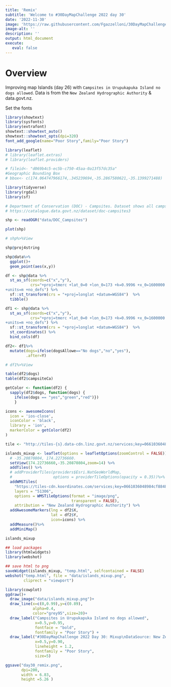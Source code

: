 ```yaml
---
title: 'Remix'
subtitle: 'Welcome to #30DayMapChallenge 2022 day 30'
date: '2022-11-30'
image: 'https://raw.githubusercontent.com/Fgazzelloni/30DayMapChallenge/master/2022/day30_remix/day30_remix.png'
image-alt: ''
description: ''
output: html_document
execute: 
   eval: false
---
```


# Overview

Improving map Islands (day 26) with `Campsites in Urupukapuka Island no dogs allowed`. Data is from the `New Zealand Hydrographic Authority` & data.govt.nz.



Set the fonts
```r
library(showtext)
library(sysfonts)
library(extrafont)
showtext::showtext_auto()
showtext::showtext_opts(dpi=320)
font_add_google(name="Poor Story",family="Poor Story")
```


```r
library(leaflet)
# library(leaflet.extras)
# library(leaflet.providers)
```


```r
# fileid<- "d069b4c5-ec5b-c750-45aa-0a13f57dc35a"
#Geographic Bounding Box
# bbox<- c(174.064747966174,.345239694,-35.2867580621,-35.1399271488)
```


```r
library(tidyverse)
library(rgdal)
library(sf)
```


```r
# Department of Conservation (DOC) - Campsites. Dataset shows all campsites.
# https://catalogue.data.govt.nz/dataset/doc-campsites3
```


```r
shp <- readOGR("data/DOC_Campsites")
```


```r
plot(shp)
```


```r
# shp%>%View
```


```r
shp@proj4string
```


```r
shp@data%>%
  ggplot()+
  geom_point(aes(x,y))
```


```r
df <- shp@data %>%
  st_as_sf(coords=c("x","y"),
           crs="+proj=tmerc +lat_0=0 +lon_0=173 +k=0.9996 +x_0=1600000 +y_0=10000000 +ellps=GRS80 +towgs84=0,0,0,0,0,0,0
+units=m +no_defs") %>%
  sf::st_transform(crs = "+proj=longlat +datum=WGS84")  %>%
  tibble()
```


```r
df1 <- shp@data %>%
  st_as_sf(coords=c("x","y"),
           crs="+proj=tmerc +lat_0=0 +lon_0=173 +k=0.9996 +x_0=1600000 +y_0=10000000 +ellps=GRS80 +towgs84=0,0,0,0,0,0,0
+units=m +no_defs") %>%
  sf::st_transform(crs = "+proj=longlat +datum=WGS84")  %>%
  st_coordinates() %>%
  bind_cols(df)
```


```r
df2<- df1%>%
  mutate(dogs=ifelse(dogsAllowe=="No dogs","no","yes"),
         .after=Y)
```


```r
# df1%>%View
```


```r
table(df2$dogs)
table(df2$campsiteCa)
```


```r
getColor <- function(df2) {
  sapply(df2$dogs, function(dogs) {
    ifelse(dogs == "yes","green","red")})
    }
```


```r
icons <- awesomeIcons(
  icon = 'ios-close',
  iconColor = 'black',
  library = 'ion',
  markerColor = getColor(df2)
)
```


```r
tile <- "http://tiles-{s}.data-cdn.linz.govt.nz/services;key=0661036048984cf88489c5930d0c2e98/tiles/v4/layer=NZ512501/EPSG:3857/{z}/{x}/{y}.png"
```


```r
islands_mixup <- leaflet(options = leafletOptions(zoomControl = FALSE)) %>% 
  # -35.20870804, 174.22736660.
  setView(174.22736660,-35.20870804,zoom=14) %>%
  addTiles() %>%
  # addProviderTiles(providers$Esri.NatGeoWorldMap,
  #                  options = providerTileOptions(opacity = 0.35))%>%
  addWMSTiles(
    "https://tiles-cdn.koordinates.com/services;key=0661036048984cf88489c5930d0c2e98/tiles/v4/layer=51306/EPSG:3857/{z}/{x}/{y}.png",
    layers = "51306",
    options = WMSTileOptions(format = "image/png", 
                             transparent = FALSE),
    attribution = "New Zealand Hydrographic Authority") %>%
  addAwesomeMarkers(lng = df2$X,
                    lat = df2$Y, 
                    icon=icons) %>%
  addMeasure()%>%
  addMiniMap()

islands_mixup
```


```r
## load packages
library(htmlwidgets)
library(webshot)
```


```r
## save html to png
saveWidget(islands_mixup, "temp.html", selfcontained = FALSE)
webshot("temp.html", file = "data/islands_mixup.png",
        cliprect = "viewport")
```


```r
library(cowplot)
ggdraw()+
  draw_image("data/islands_mixup.png")+
  draw_line(x=c(0,0.99),y=c(0.89),
            alpha=0.4,
            color="grey95",size=20)+
  draw_label("Campsites in Urupukapuka Island no dogs allowed",
             x=0.5,y=0.95,
             fontface = "bold",
             fontfamily = "Poor Story") +
  draw_label("#30DayMapChallenge 2022 Day 30: Mixup\nDataSource: New Zealand Hydrographic Authority & data.govt.nz | Graphics: @fgazzelloni",
             x=0.5,y=0.90,
             lineheight = 1.2,
             fontfamily = "Poor Story",
             size=5)
```


```r
ggsave("day30_remix.png",
       dpi=200,
       width = 6.83,
       height =5.26 )
```

